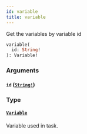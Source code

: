 ```yaml
---
id: variable
title: variable
---
```


Get the variables by variable id

```graphql
variable(
  id: String!
): Variable!

```

### Arguments

#### `id` ([`String!`](../scalars/string.mdx))

### Type

#### [`Variable`](../objects/variable.mdx)

Variable used in task.
